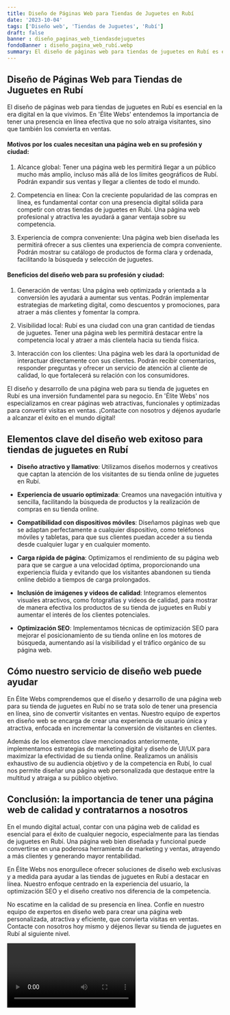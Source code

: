 ```yaml
---
title: Diseño de Páginas Web para Tiendas de Juguetes en Rubí
date: '2023-10-04'
tags: ['Diseño web', 'Tiendas de Juguetes', 'Rubí']
draft: false
banner : diseño_paginas_web_tiendasdejuguetes
fondoBanner : diseño_pagina_web_rubí.webp
summary: El diseño de páginas web para tiendas de juguetes en Rubí es esencial en la era digital en la que vivimos. En 'Élite Webs' entendemos la importancia de tener una presencia en línea efectiva que no solo atraiga visitantes, sino que también los convierta en ventas.
---
```


## Diseño de Páginas Web para Tiendas de Juguetes en Rubí

El diseño de páginas web para tiendas de juguetes en Rubí es esencial en la era digital en la que vivimos. En 'Élite Webs' entendemos la importancia de tener una presencia en línea efectiva que no solo atraiga visitantes, sino que también los convierta en ventas.

#### Motivos por los cuales necesitan una página web en su profesión y ciudad:

1. Alcance global: Tener una página web les permitirá llegar a un público mucho más amplio, incluso más allá de los límites geográficos de Rubí. Podrán expandir sus ventas y llegar a clientes de todo el mundo.

2. Competencia en línea: Con la creciente popularidad de las compras en línea, es fundamental contar con una presencia digital sólida para competir con otras tiendas de juguetes en Rubí. Una página web profesional y atractiva les ayudará a ganar ventaja sobre su competencia.

3. Experiencia de compra conveniente: Una página web bien diseñada les permitirá ofrecer a sus clientes una experiencia de compra conveniente. Podrán mostrar su catálogo de productos de forma clara y ordenada, facilitando la búsqueda y selección de juguetes.

#### Beneficios del diseño web para su profesión y ciudad:

1. Generación de ventas: Una página web optimizada y orientada a la conversión les ayudará a aumentar sus ventas. Podrán implementar estrategias de marketing digital, como descuentos y promociones, para atraer a más clientes y fomentar la compra.

2. Visibilidad local: Rubí es una ciudad con una gran cantidad de tiendas de juguetes. Tener una página web les permitirá destacar entre la competencia local y atraer a más clientela hacia su tienda física.

3. Interacción con los clientes: Una página web les dará la oportunidad de interactuar directamente con sus clientes. Podrán recibir comentarios, responder preguntas y ofrecer un servicio de atención al cliente de calidad, lo que fortalecerá su relación con los consumidores.

El diseño y desarrollo de una página web para su tienda de juguetes en Rubí es una inversión fundamentel para su negocio. En 'Élite Webs' nos especializamos en crear páginas web atractivas, funcionales y optimizadas para convertir visitas en ventas. ¡Contacte con nosotros y déjenos ayudarle a alcanzar el éxito en el mundo digital!

<GifSeo />

<Cta />

## Elementos clave del diseño web exitoso para tiendas de juguetes en Rubí

- **Diseño atractivo y llamativo**: Utilizamos diseños modernos y creativos que captan la atención de los visitantes de su tienda online de juguetes en Rubí. 

- **Experiencia de usuario optimizada**: Creamos una navegación intuitiva y sencilla, facilitando la búsqueda de productos y la realización de compras en su tienda online.

- **Compatibilidad con dispositivos móviles**: Diseñamos páginas web que se adaptan perfectamente a cualquier dispositivo, como teléfonos móviles y tabletas, para que sus clientes puedan acceder a su tienda desde cualquier lugar y en cualquier momento.

- **Carga rápida de página**: Optimizamos el rendimiento de su página web para que se cargue a una velocidad óptima, proporcionando una experiencia fluida y evitando que los visitantes abandonen su tienda online debido a tiempos de carga prolongados.

- **Inclusión de imágenes y videos de calidad**: Integramos elementos visuales atractivos, como fotografías y videos de calidad, para mostrar de manera efectiva los productos de su tienda de juguetes en Rubí y aumentar el interés de los clientes potenciales.

- **Optimización SEO**: Implementamos técnicas de optimización SEO para mejorar el posicionamiento de su tienda online en los motores de búsqueda, aumentando así la visibilidad y el tráfico orgánico de su página web.

## Cómo nuestro servicio de diseño web puede ayudar

En Élite Webs comprendemos que el diseño y desarrollo de una página web para su tienda de juguetes en Rubí no se trata solo de tener una presencia en línea, sino de convertir visitantes en ventas. Nuestro equipo de expertos en diseño web se encarga de crear una experiencia de usuario única y atractiva, enfocada en incrementar la conversión de visitantes en clientes.

Además de los elementos clave mencionados anteriormente, implementamos estrategias de marketing digital y diseño de UI/UX para maximizar la efectividad de su tienda online. Realizamos un análisis exhaustivo de su audiencia objetivo y de la competencia en Rubí, lo cual nos permite diseñar una página web personalizada que destaque entre la multitud y atraiga a su público objetivo.

## Conclusión: la importancia de tener una página web de calidad y contratarnos a nosotros

En el mundo digital actual, contar con una página web de calidad es esencial para el éxito de cualquier negocio, especialmente para las tiendas de juguetes en Rubí. Una página web bien diseñada y funcional puede convertirse en una poderosa herramienta de marketing y ventas, atrayendo a más clientes y generando mayor rentabilidad.

En Élite Webs nos enorgullece ofrecer soluciones de diseño web exclusivas y a medida para ayudar a las tiendas de juguetes en Rubí a destacar en línea. Nuestro enfoque centrado en la experiencia del usuario, la optimización SEO y el diseño creativo nos diferencia de la competencia.

No escatime en la calidad de su presencia en línea. Confíe en nuestro equipo de expertos en diseño web para crear una página web personalizada, atractiva y eficiente, que convierta visitas en ventas. Contacte con nosotros hoy mismo y déjenos llevar su tienda de juguetes en Rubí al siguiente nivel.

<Video />

<CtaBot job='Tiendas de Juguetes' city='Rubí'/>

<Gmaps query='Rubí+españa+maps' />